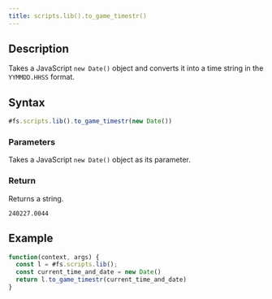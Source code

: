 ```yaml
---
title: scripts.lib().to_game_timestr()
---
```


## Description

Takes a JavaScript `new Date()` object and converts it into a time string in the `YYMMDD.HHSS` format.

## Syntax

```js
#fs.scripts.lib().to_game_timestr(new Date())
```

### Parameters

Takes a JavaScript `new Date()` object as its parameter.

### Return

Returns a string.

```
240227.0044
```

## Example

```js
function(context, args) {
  const l = #fs.scripts.lib();
  const current_time_and_date = new Date()
  return l.to_game_timestr(current_time_and_date)
}
```
